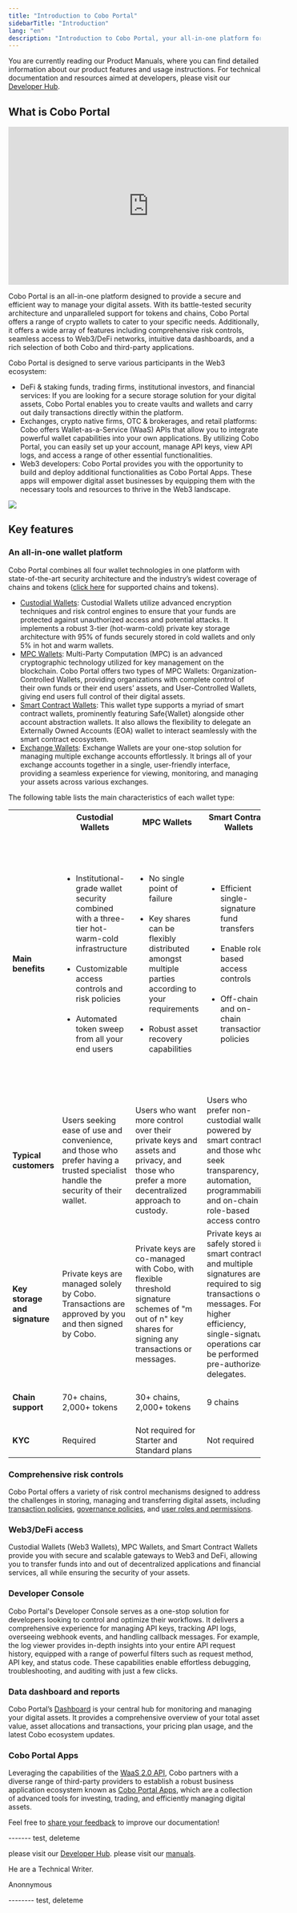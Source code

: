 ```yaml
---
title: "Introduction to Cobo Portal"
sidebarTitle: "Introduction"
lang: "en"
description: "Introduction to Cobo Portal, your all-in-one platform for managing digital assets securely and efficiently."
---
```


<Note>You are currently reading our Product Manuals, where you can find detailed information about our product features and usage instructions. For technical documentation and resources aimed at developers, please visit our [Developer Hub](https://www.cobo.com/developers/v2/guides/overview/introduction).</Note>

## What is Cobo Portal

<iframe width="560" height="315" src="https://www.youtube.com/embed/cDsaEapQ1_E?si=kRq4QiiWFdZnwnTx" title="YouTube video player" frameborder="0" allow="accelerometer; autoplay; clipboard-write; encrypted-media; gyroscope; picture-in-picture" allowfullscreen></iframe>

Cobo Portal is an all-in-one platform designed to provide a secure and efficient way to manage your digital assets. With its battle-tested security architecture and unparalleled support for tokens and chains, Cobo Portal offers a range of crypto wallets to cater to your specific needs. Additionally, it offers a wide array of features including comprehensive risk controls, seamless access to Web3/DeFi networks, intuitive data dashboards, and a rich selection of both Cobo and third-party applications.

Cobo Portal is designed to serve various participants in the Web3 ecosystem:

- DeFi & staking funds, trading firms, institutional investors, and financial services: If you are looking for a secure storage solution for your digital assets, Cobo Portal enables you to create vaults and wallets and carry out daily transactions directly within the platform.
- Exchanges, crypto native firms, OTC & brokerages, and retail platforms: Cobo offers Wallet-as-a-Service (WaaS) APIs that allow you to integrate powerful wallet capabilities into your own applications. By utilizing Cobo Portal, you can easily set up your account, manage API keys, view API logs, and access a range of other essential functionalities.
- Web3 developers: Cobo Portal provides you with the opportunity to build and deploy additional functionalities as Cobo Portal Apps. These apps will empower digital asset businesses by equipping them with the necessary tools and resources to thrive in the Web3 landscape.

<img src="/en/images/overview.jpg" className="diagram"/>

## Key features

### An all-in-one wallet platform

Cobo Portal combines all four wallet technologies in one platform with state-of-the-art security architecture and the industry’s widest coverage of chains and tokens ([click here](/en/portal/supported-tokens) for supported chains and tokens).

- [Custodial Wallets](/en/portal/custodial-wallets/introduction): Custodial Wallets utilize advanced encryption techniques and risk control engines to ensure that your funds are protected against unauthorized access and potential attacks. It implements a robust 3-tier (hot-warm-cold) private key storage architecture with 95% of funds securely stored in cold wallets and only 5% in hot and warm wallets.
- [MPC Wallets](/en/portal/mpc-wallets/introduction): Multi-Party Computation (MPC) is an advanced cryptographic technology utilized for key management on the blockchain. Cobo Portal offers two types of MPC Wallets: Organization-Controlled Wallets, providing organizations with complete control of their own funds or their end users’ assets, and User-Controlled Wallets, giving end users full control of their digital assets.
- [Smart Contract Wallets](/en/portal/smart-contract-wallets/introduction): This wallet type supports a myriad of smart contract wallets, prominently featuring Safe\{Wallet\} alongside other account abstraction wallets. It also allows the flexibility to delegate an Externally Owned Accounts (EOA) wallet to interact seamlessly with the smart contract ecosystem.
- [Exchange Wallets](/en/portal/exchange-wallets/introduction): Exchange Wallets are your one-stop solution for managing multiple exchange accounts effortlessly. It brings all of your exchange accounts together in a single, user-friendly interface, providing a seamless experience for viewing, monitoring, and managing your assets across various exchanges.


The following table lists the main characteristics of each wallet type:

<table class="six-columns">
  <tr>
    <th></th>
    <th>Custodial Wallets</th>
    <th>MPC Wallets</th>
    <th>Smart Contract Wallets</th>
    <th>Exchange Wallets</th>
  </tr>
  <tr>
    <td><strong>Main benefits</strong></td>
    <td>
      <ul>
        <li>Institutional-grade wallet security combined with a three-tier hot-warm-cold infrastructure</li><br/>
        <li>Customizable access controls and risk policies</li><br/>
        <li>Automated token sweep from all your end users</li>
      </ul>
    </td>
    <td>
      <ul>
        <li>No single point of failure</li><br/>
        <li>Key shares can be flexibly distributed amongst multiple parties according to your requirements</li><br/>
        <li>Robust asset recovery capabilities</li>
      </ul>
    </td>
    <td>
      <ul>
        <li>Efficient single-signature fund transfers</li><br/>
        <li>Enable role-based access controls</li><br/>
        <li>Off-chain and on-chain transaction policies</li>
      </ul>
    </td>
    <td>
      <ul>
        <li>Easily move assets in and out of multiple exchanges from a single dashboard</li><br/>
        <li>Customize security settings across multiple exchange accounts from a single interface</li><br/>
        <li>Enhanced portfolio oversight</li>
      </ul>
    </td>
  </tr>
  <tr>
    <td><strong>Typical customers</strong></td>
    <td>Users seeking ease of use and convenience, and those who prefer having a trusted specialist handle the security of their wallet.</td>
    <td>Users who want more control over their private keys and assets and privacy, and those who prefer a more decentralized approach to custody.</td>
    <td>Users who prefer non-custodial wallets powered by smart contracts, and those who seek transparency, automation, programmability, and on-chain role-based access controls.</td>
    <td>Users who trade on centralized exchanges but aim to manage exchange counterparty exposure and minimize the risk of leaving assets on exchanges.</td>
  </tr>
  <tr>
    <td><strong>Key storage and signature</strong></td>
    <td>Private keys are managed solely by Cobo. Transactions are approved by you and then signed by Cobo.</td>
    <td>Private keys are co-managed with Cobo, with flexible threshold signature schemes of "m out of n" key shares for signing any transactions or messages.</td>
    <td>Private keys are safely stored in smart contracts and multiple signatures are required to sign transactions or messages. For higher efficiency, single-signature operations can be performed by pre-authorized delegates.</td>
    <td>Cobo retains your API keys, allowing for the operation of your exchange accounts through Cobo Portal.</td>
  </tr>
  <tr>
    <td><strong>Chain support</strong></td>
    <td>70+ chains, 2,000+ tokens</td>
    <td>30+ chains, 2,000+ tokens</td>
    <td>9 chains</td>
    <td>Dependent on the corresponding exchanges</td>
  </tr>
  <tr>
    <td><strong>KYC</strong></td>
    <td>Required</td>
    <td>Not required for Starter and Standard plans</td>
    <td>Not required</td>
    <td>Not required</td>
  </tr>
</table>

### Comprehensive risk controls
Cobo Portal offers a variety of risk control mechanisms designed to address the challenges in storing, managing and transferring digital assets, including [transaction policies](/en/portal/risk-controls/tx-policies-overview), [governance policies](/en/portal/risk-controls/governance-policies), and [user roles and permissions](/en/portal/risk-controls/roles-and-permissions).

### Web3/DeFi access
Custodial Wallets (Web3 Wallets), MPC Wallets, and Smart Contract Wallets provide you with secure and scalable gateways to Web3 and DeFi, allowing you to transfer funds into and out of decentralized applications and financial services, all while ensuring the security of your assets.

### Developer Console
Cobo Portal's Developer Console serves as a one-stop solution for developers looking to control and optimize their workflows. It delivers a comprehensive experience for managing API keys, tracking API logs, overseeing webhook events, and handling callback messages. For example, the log viewer provides in-depth insights into your entire API request history, equipped with a range of powerful filters such as request method, API key, and status code. These capabilities enable effortless debugging, troubleshooting, and auditing with just a few clicks.

### Data dashboard and reports
Cobo Portal’s [Dashboard](/en/portal/dashboard/introduction) is your central hub for monitoring and managing your digital assets. It provides a comprehensive overview of your total asset value, asset allocations and transactions, your pricing plan usage, and the latest Cobo ecosystem updates.

### Cobo Portal Apps
Leveraging the capabilities of the [WaaS 2.0 API](https://www.cobo.com/developers/v2/guides/overview/introduction), Cobo partners with a diverse range of third-party providers to establish a robust business application ecosystem known as [Cobo Portal Apps](/en/apps/introduction), which are a collection of advanced tools for investing, trading, and efficiently managing digital assets.



<Tip>Feel free to [share your feedback](https://forms.zohopublic.com/cobo/form/DocumentFeedbackForm/formperma/QvLOhxJv1_JMsJ-1dleZ8Itb_7rzN-LtgvsDdxosoVI?referrername=manuals) to improve our documentation!</Tip>


------- test, deleteme

please visit our [Developer Hub](https://www.cobo.com/developers/v2/guide/overview/cobo-auth).
please visit our [manuals](/en/apps/briddge/introduction).

He are a Technical Writer.

Anonnymous

-------- test, deleteme